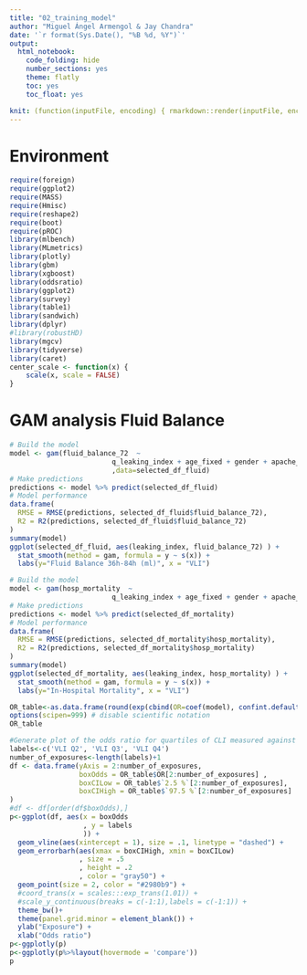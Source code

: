 ```yaml
---
title: "02_training_model"
author: "Miguel Ángel Armengol & Jay Chandra"
date: '`r format(Sys.Date(), "%B %d, %Y")`'
output:
  html_notebook:
    code_folding: hide
    number_sections: yes
    theme: flatly
    toc: yes
    toc_float: yes

knit: (function(inputFile, encoding) { rmarkdown::render(inputFile, encoding = encoding, output_file = paste0(substr(inputFile,1,nchar(inputFile)-4)," ",Sys.Date(),'.html')) })
---
```



# Environment

```r
require(foreign)
require(ggplot2)
require(MASS)
require(Hmisc)
require(reshape2)
require(boot)
require(pROC)
library(mlbench)
library(MLmetrics)
library(plotly)
library(gbm)
library(xgboost)
library(oddsratio)
library(ggplot2)
library(survey)
library(table1)
library(sandwich)
library(dplyr)
#library(robustHD)
library(mgcv)
library(tidyverse)
library(caret)
center_scale <- function(x) {
    scale(x, scale = FALSE)
}
```

# GAM analysis Fluid Balance

```r
# Build the model
model <- gam(fluid_balance_72  ~
                         q_leaking_index + age_fixed + gender + apache_iv + final_charlson_score
                         ,data=selected_df_fluid) 
# Make predictions
predictions <- model %>% predict(selected_df_fluid)
# Model performance
data.frame(
  RMSE = RMSE(predictions, selected_df_fluid$fluid_balance_72),
  R2 = R2(predictions, selected_df_fluid$fluid_balance_72)
)
summary(model)
ggplot(selected_df_fluid, aes(leaking_index, fluid_balance_72) ) +
  stat_smooth(method = gam, formula = y ~ s(x)) +
  labs(y="Fluid Balance 36h-84h (ml)", x = "VLI")
```

```r
# Build the model
model <- gam(hosp_mortality  ~
                         q_leaking_index + age_fixed + gender + apache_iv + final_charlson_score,data=selected_df_mortality, family = binomial)
# Make predictions
predictions <- model %>% predict(selected_df_mortality)
# Model performance
data.frame(
  RMSE = RMSE(predictions, selected_df_mortality$hosp_mortality),
  R2 = R2(predictions, selected_df_mortality$hosp_mortality)
)
summary(model)
ggplot(selected_df_mortality, aes(leaking_index, hosp_mortality) ) +
  stat_smooth(method = gam, formula = y ~ s(x)) + 
  labs(y="In-Hospital Mortality", x = "VLI")
```

```r
OR_table<-as.data.frame(round(exp(cbind(OR=coef(model), confint.default(model))),2))
options(scipen=999) # disable scientific notation
OR_table

#Generate plot of the odds ratio for quartiles of CLI measured against mortality
labels<-c('VLI Q2', 'VLI Q3', 'VLI Q4')
number_of_exposures<-length(labels)+1
df <- data.frame(yAxis = 2:number_of_exposures,
                 boxOdds = OR_table$OR[2:number_of_exposures] ,
                 boxCILow = OR_table$`2.5 %`[2:number_of_exposures],  
                 boxCIHigh = OR_table$`97.5 %`[2:number_of_exposures]
)
#df <- df[order(df$boxOdds),]
p<-ggplot(df, aes(x = boxOdds
                  , y = labels
                  )) + 
  geom_vline(aes(xintercept = 1), size = .1, linetype = "dashed") + 
  geom_errorbarh(aes(xmax = boxCIHigh, xmin = boxCILow)
                 , size = .5
                 , height = .2
                 , color = "gray50") +
  geom_point(size = 2, color = "#2980b9") +
  #coord_trans(x = scales:::exp_trans(1.01)) +
  #scale_y_continuous(breaks = c(-1:1),labels = c(-1:1)) +
  theme_bw()+
  theme(panel.grid.minor = element_blank()) +
  ylab("Exposure") +
  xlab("Odds ratio")
p<-ggplotly(p)
p<-ggplotly(p%>%layout(hovermode = 'compare'))
p
```

